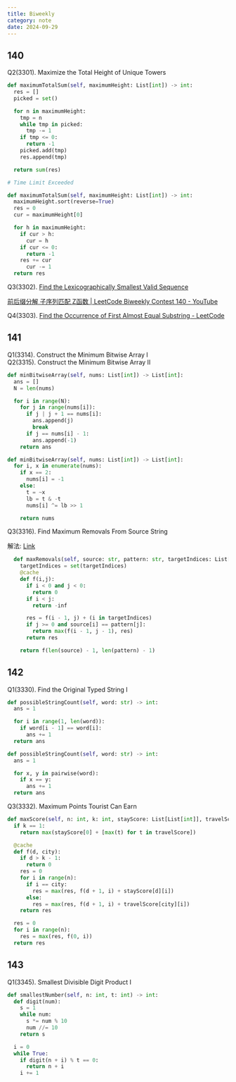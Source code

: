 ---
title: Biweekly
category: note
date: 2024-09-29
---

## 140

Q2(3301). Maximize the Total Height of Unique Towers

```py
def maximumTotalSum(self, maximumHeight: List[int]) -> int:
  res = []
  picked = set()

  for n in maximumHeight:
    tmp = n
    while tmp in picked:
      tmp -= 1
    if tmp <= 0:
      return -1
    picked.add(tmp)
    res.append(tmp)

  return sum(res)

# Time Limit Exceeded
```

```py
def maximumTotalSum(self, maximumHeight: List[int]) -> int:
  maximumHeight.sort(reverse=True)
  res = 0
  cur = maximumHeight[0]

  for h in maximumHeight:
    if cur > h:
      cur = h
    if cur <= 0:
      return -1
    res += cur
      cur -= 1
  return res
```

Q3(3302). [Find the Lexicographically Smallest Valid Sequence](https://leetcode.com/contest/biweekly-contest-140/problems/find-the-lexicographically-smallest-valid-sequence/)

[前后缀分解 子序列匹配 Z函数 | LeetCode Biweekly Contest 140 - YouTube](https://www.youtube.com/watch?v=vej0IdBZVw4)

Q4(3303). [Find the Occurrence of First Almost Equal Substring - LeetCode](https://leetcode.com/contest/biweekly-contest-140/problems/find-the-occurrence-of-first-almost-equal-substring/)

## 141

Q1(3314). Construct the Minimum Bitwise Array I\
Q2(3315). Construct the Minimum Bitwise Array II

```py
def minBitwiseArray(self, nums: List[int]) -> List[int]:
  ans = []
  N = len(nums)

  for i in range(N):
    for j in range(nums[i]):
      if j | j + 1 == nums[i]:
        ans.append(j)
        break
      if j == nums[i] - 1:
        ans.append(-1)
    return ans
```

```py
def minBitwiseArray(self, nums: List[int]) -> List[int]:
  for i, x in enumerate(nums):
    if x == 2:
      nums[i] = -1
    else:
      t = ~x
      lb = t & -t
      nums[i] ^= lb >> 1

    return nums
```

Q3(3316). Find Maximum Removals From Source String

解法: [Link](https://youtu.be/FiyBib0yJpc?t=776)

```py
  def maxRemovals(self, source: str, pattern: str, targetIndices: List[int]) -> int:
    targetIndices = set(targetIndices)
    @cache
    def f(i,j):
      if i < 0 and j < 0:
        return 0
      if i < j:
        return -inf

      res = f(i - 1, j) + (i in targetIndices)
      if j >= 0 and source[i] == pattern[j]:
        return max(f(i - 1, j - 1), res)
      return res

    return f(len(source) - 1, len(pattern) - 1)
```

## 142

Q1(3330). Find the Original Typed String I

```py
def possibleStringCount(self, word: str) -> int:
  ans = 1

  for i in range(1, len(word)):
    if word[i - 1] == word[i]:
      ans += 1
  return ans
```

```py
def possibleStringCount(self, word: str) -> int:
  ans = 1

  for x, y in pairwise(word):
    if x == y:
      ans += 1
  return ans
```


Q3(3332). Maximum Points Tourist Can Earn
```py
def maxScore(self, n: int, k: int, stayScore: List[List[int]], travelScore: List[List[int]]) -> int:
  if k == 1:
    return max(stayScore[0] + [max(t) for t in travelScore])

  @cache
  def f(d, city):
    if d > k - 1:
      return 0
    res = 0
    for i in range(n):
      if i == city:
        res = max(res, f(d + 1, i) + stayScore[d][i])
      else:
        res = max(res, f(d + 1, i) + travelScore[city][i])
    return res

  res = 0
  for i in range(n):
    res = max(res, f(0, i))
  return res
```

## 143
Q1(3345). Smallest Divisible Digit Product I

```py
def smallestNumber(self, n: int, t: int) -> int:
  def digit(num):
    s = 1
    while num:
      s *= num % 10
      num //= 10
    return s

  i = 0
  while True:
    if digit(n + i) % t == 0:
      return n + i
    i += 1
```